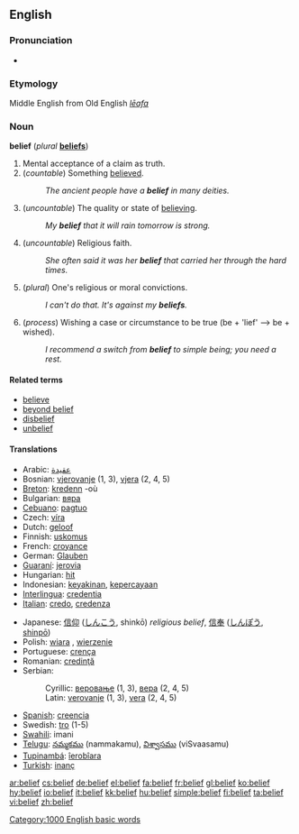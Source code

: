 ==English==

===Pronunciation===
{{IPA|bɪˈliːf}}
*{{audio|en-us-belief.ogg|Audio (US)}}
===Etymology===
Middle English from Old English ''[[lēafa]]''
===Noun===
'''belief'''  (''plural'' '''[[beliefs]]''')
# Mental acceptance of a claim as truth.
# (''countable'') Something [[believe]]d.
#: ''The ancient people have a '''belief''' in many deities.''
# (''uncountable'') The quality or state of [[believe|believing]].
#: ''My '''belief''' that it will rain tomorrow is strong.''
# (''uncountable'') Religious faith.
#: ''She often said it was her '''belief''' that carried her through the hard times.''
# (''plural'') One's religious or moral convictions.
#: ''I can't do that.  It's against my '''beliefs'''.''
# (''process'') Wishing a case or circumstance to be true (be + 'lief' --> be + wished).
#: ''I recommend a switch from '''belief''' to simple being; you need a rest.''

====Related terms====
*[[believe]]
*[[beyond belief]]
*[[disbelief]]
*[[unbelief]]

====Translations====
{{top}}
*Arabic: [[عقيدة]]
*Bosnian: [[vjerovanje]] {{n}} (1, 3), [[vjera]] {{f}} (2, 4, 5)
*[[Breton]]: [[kredenn]] {{f}} -où
*Bulgarian: [[вяра]] {{f}}
*[[Cebuano]]: [[pagtuo]]
*Czech: [[víra]] {{f}}
*Dutch: [[geloof]] {{n}}
*Finnish: [[uskomus]]
*French: [[croyance]] {{f}}
*German: [[Glauben]] {{m}}
*[[Guaraní]]: [[jerovia]]
*Hungarian: [[hit]]
*Indonesian: [[yakin|keyakinan]], [[percaya|kepercayaan]]
*[[Interlingua]]: [[credentia]]
*[[Italian]]: [[credo]], [[credenza]]
{{mid}}
*Japanese: [[信仰]] ([[しんこう]], shinkō) ''religious belief'', [[信奉]] ([[しんぽう]], [[shinpō]])
*Polish: [[wiara]] {{f}}, [[wierzenie]] {{n}}
*Portuguese: [[crença]] {{f}}
*Romanian: [[credinţă]] {{f}}
*Serbian:
*:Cyrillic: [[веровање]] {{n}} (1, 3), [[вера]] {{f}} (2, 4, 5)
*:Latin: [[verovanje]] {{n}} (1, 3), [[vera]] {{f}} (2, 4, 5)
*[[Spanish]]: [[:es:Creencia|creencia]]
*Swedish: [[tro]] {{c}} (1-5)
*[[Swahili]]: imani
*[[Telugu]]: [[నమ్మకము]] (nammakamu), [[విశ్వాసము]] (viSvaasamu)
*[[Tupinambá]]: [[îerobîara]]
*[[Turkish]]: [[inanç]]
{{bottom}}

[[Category:1000 English basic words]]

[[ar:belief]]
[[cs:belief]]
[[de:belief]]
[[el:belief]]
[[fa:belief]]
[[fr:belief]]
[[gl:belief]]
[[ko:belief]]
[[hy:belief]]
[[io:belief]]
[[it:belief]]
[[kk:belief]]
[[hu:belief]]
[[simple:belief]]
[[fi:belief]]
[[ta:belief]]
[[vi:belief]]
[[zh:belief]]